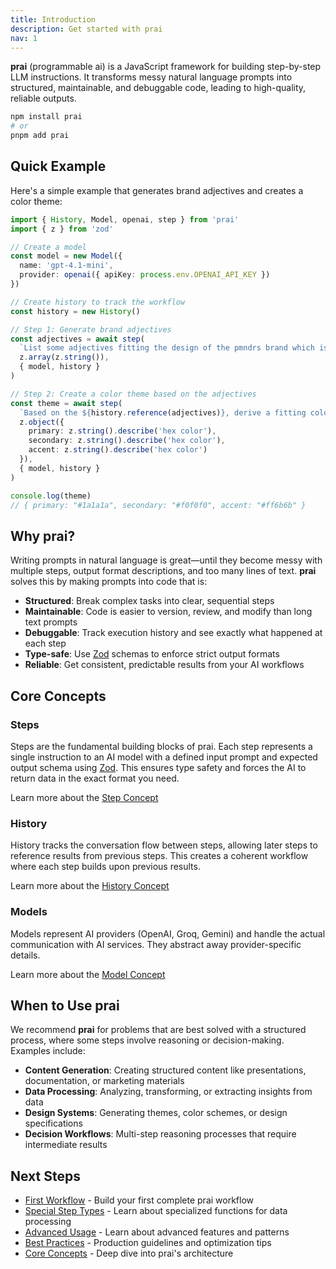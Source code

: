 ```yaml
---
title: Introduction
description: Get started with prai
nav: 1
---
```


**prai** (programmable ai) is a JavaScript framework for building step-by-step LLM instructions. It transforms messy natural language prompts into structured, maintainable, and debuggable code, leading to high-quality, reliable outputs.

```bash
npm install prai
# or
pnpm add prai
```

## Quick Example

Here's a simple example that generates brand adjectives and creates a color theme:

```typescript {1,14,23} showLineNumbers
import { History, Model, openai, step } from 'prai'
import { z } from 'zod'

// Create a model
const model = new Model({
  name: 'gpt-4.1-mini',
  provider: openai({ apiKey: process.env.OPENAI_API_KEY })
})

// Create history to track the workflow
const history = new History()

// Step 1: Generate brand adjectives
const adjectives = await step(
  `List some adjectives fitting the design of the pmndrs brand which is a open source developer collective`,
  z.array(z.string()),
  { model, history }
)

// Step 2: Create a color theme based on the adjectives
const theme = await step(
  `Based on the ${history.reference(adjectives)}, derive a fitting color theme`,
  z.object({
    primary: z.string().describe('hex color'),
    secondary: z.string().describe('hex color'),
    accent: z.string().describe('hex color')
  }),
  { model, history }
)

console.log(theme)
// { primary: "#1a1a1a", secondary: "#f0f0f0", accent: "#ff6b6b" }
```

## Why prai?

Writing prompts in natural language is great—until they become messy with multiple steps, output format descriptions, and too many lines of text. **prai** solves this by making prompts into code that is:

- **Structured**: Break complex tasks into clear, sequential steps
- **Maintainable**: Code is easier to version, review, and modify than long text prompts
- **Debuggable**: Track execution history and see exactly what happened at each step
- **Type-safe**: Use [Zod](https://zod.dev/) schemas to enforce strict output formats
- **Reliable**: Get consistent, predictable results from your AI workflows

## Core Concepts

### Steps
Steps are the fundamental building blocks of prai. Each step represents a single instruction to an AI model with a defined input prompt and expected output schema using [Zod](https://zod.dev/). This ensures type safety and forces the AI to return data in the exact format you need.

Learn more about the [Step Concept](../concepts/step.mdx)

### History
History tracks the conversation flow between steps, allowing later steps to reference results from previous steps. This creates a coherent workflow where each step builds upon previous results.

Learn more about the [History Concept](../concepts/history.mdx)

### Models
Models represent AI providers (OpenAI, Groq, Gemini) and handle the actual communication with AI services. They abstract away provider-specific details.

Learn more about the [Model Concept](../concepts/model.mdx)

## When to Use prai

We recommend **prai** for problems that are best solved with a structured process, where some steps involve reasoning or decision-making. Examples include:

- **Content Generation**: Creating structured content like presentations, documentation, or marketing materials
- **Data Processing**: Analyzing, transforming, or extracting insights from data
- **Design Systems**: Generating themes, color schemes, or design specifications
- **Decision Workflows**: Multi-step reasoning processes that require intermediate results

## Next Steps

- [First Workflow](./first-workflow.mdx) - Build your first complete prai workflow
- [Special Step Types](./special-step-types.mdx) - Learn about specialized functions for data processing
- [Advanced Usage](./advanced-usage.mdx) - Learn about advanced features and patterns
- [Best Practices](./best-practices.mdx) - Production guidelines and optimization tips
- [Core Concepts](../concepts/) - Deep dive into prai's architecture

